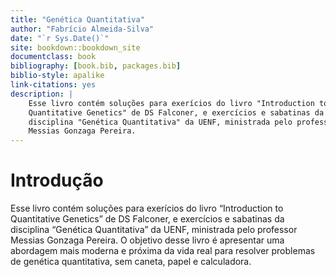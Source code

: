 ```yaml
--- 
title: "Genética Quantitativa"
author: "Fabrício Almeida-Silva"
date: "`r Sys.Date()`"
site: bookdown::bookdown_site
documentclass: book
bibliography: [book.bib, packages.bib]
biblio-style: apalike
link-citations: yes
description: |
    Esse livro contém soluções para exerícios do livro "Introduction to 
    Quantitative Genetics" de DS Falconer, e exercícios e sabatinas da
    disciplina "Genética Quantitativa" da UENF, ministrada pelo professor
    Messias Gonzaga Pereira.
---
```


# Introdução {.unnumbered}

Esse livro contém soluções para exerícios do livro "Introduction to Quantitative Genetics" de DS Falconer, e exercícios e sabatinas da disciplina "Genética Quantitativa" da UENF, ministrada pelo professor Messias Gonzaga Pereira. O objetivo desse livro é apresentar uma abordagem mais moderna e próxima da vida real para resolver problemas de genética quantitativa, sem caneta, papel e calculadora.
